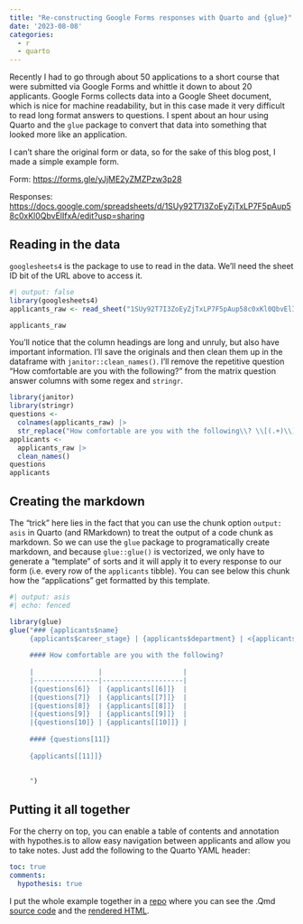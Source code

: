 ```yaml
---
title: "Re-constructing Google Forms responses with Quarto and {glue}"
date: '2023-08-08'
categories:
  - r
  - quarto
---
```


Recently I had to go through about 50 applications to a short course that were submitted via Google Forms and whittle it down to about 20 applicants.
Google Forms collects data into a Google Sheet document, which is nice for machine readability, but in this case made it very difficult to read long format answers to questions.
I spent about an hour using Quarto and the `glue` package to convert that data into something that looked more like an application.

I can't share the original form or data, so for the sake of this blog post, I made a simple example form.

Form: <https://forms.gle/yJjME2yZMZPzw3p28>

Responses: <https://docs.google.com/spreadsheets/d/1SUy92T7I3ZoEyZjTxLP7F5pAup58c0xKl0QbvElIfxA/edit?usp=sharing>

## Reading in the data

`googlesheets4` is the package to use to read in the data.
We'll need the sheet ID bit of the URL above to access it.

```r
#| output: false
library(googlesheets4)
applicants_raw <- read_sheet("1SUy92T7I3ZoEyZjTxLP7F5pAup58c0xKl0QbvElIfxA")

```

```r
applicants_raw
```

You'll notice that the column headings are long and unruly, but also have important information.
I'll save the originals and then clean them up in the dataframe with `janitor::clean_names()`.
I'll remove the repetitive question "How comfortable are you with the following?" from the matrix question answer columns with some regex and `stringr`.

```r
library(janitor)
library(stringr)
questions <-
  colnames(applicants_raw) |> 
  str_replace("How comfortable are you with the following\\? \\[(.+)\\]", "\\1")
applicants <- 
  applicants_raw |> 
  clean_names()
questions
applicants
```

## Creating the markdown

The "trick" here lies in the fact that you can use the chunk option `output: asis` in Quarto (and RMarkdown) to treat the output of a code chunk as markdown.
So we can use the `glue` package to programatically create markdown, and because `glue::glue()` is vectorized, we only have to generate a "template" of sorts and it will apply it to every response to our form (i.e. every row of the `applicants` tibble).
You can see below this chunk how the "applications" get formatted by this template.

```r
#| output: asis
#| echo: fenced

library(glue)
glue("### {applicants$name}
     {applicants$career_stage} | {applicants$department} | <{applicants$email}>
     
     #### How comfortable are you with the following? 
     
     |                |                    |
     |----------------|--------------------|
     |{questions[6]}  | {applicants[[6]]}  |
     |{questions[7]}  | {applicants[[7]]}  |
     |{questions[8]}  | {applicants[[8]]}  |
     |{questions[9]}  | {applicants[[9]]}  |
     |{questions[10]} | {applicants[[10]]} |
     
     #### {questions[11]}
     
     {applicants[[11]]}
     
     
     ")

```

## Putting it all together

For the cherry on top, you can enable a table of contents and annotation with hypothes.is to allow easy navigation between applicants and allow you to take notes.
Just add the following to the Quarto YAML header:

``` yaml
toc: true
comments: 
  hypothesis: true
```

I put the whole example together in a [repo](https://github.com/Aariq/google-form-quarto) where you can see the .Qmd [source code](https://github.com/Aariq/google-form-quarto/blob/main/applications.qmd) and the [rendered HTML](https://aariq.github.io/google-form-quarto/).
